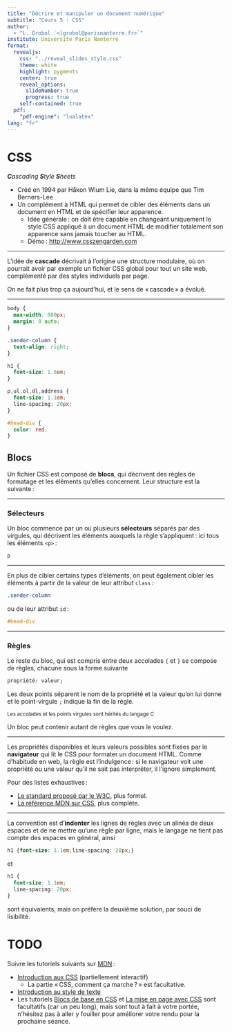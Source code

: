 ```yaml
---
title: "Décrire et manipuler un document numérique"
subtitle: "Cours 5 : CSS"
author:
  - "L. Grobol `<lgrobol@parisnanterre.fr>`"
institute: Université Paris Nanterre
format:
  revealjs:
    css: "../reveal_slides_style.css"
    theme: white
    highlight: pygments
    center: true
    reveal_options:
      slideNumber: true
      progress: true
    self-contained: true
  pdf:
    "pdf-engine": "lualatex"
lang: "fr"
---
```


# CSS

_**C**ascading **S**tyle **S**heets_

- Créé en 1994 par Håkon Wium Lie, dans la même équipe que Tim Berners-Lee
- Un complément à HTML qui permet de cibler des éléments dans un document en HTML et de spécifier
  leur apparence.
  - Idée générale : on doit être capable en changeant uniquement le style CSS appliqué à un document
    HTML de modifier totalement son apparence sans jamais toucher au HTML.
  - Démo : <http://www.csszengarden.com>

---

L'idée de **cascade** décrivait à l'origine une structure modulaire, où on pourrait avoir par
  exemple un fichier CSS global pour tout un site web, complémenté par des styles individuels par
  page.

On ne fait plus trop ça aujourd'hui, et le sens de « cascade » a évolué.

---

```css
body {
  max-width: 800px;
  margin: 0 auto;
}

.sender-column {
  text-align: right;
}

h1 {
  font-size: 1.5em;
}

p,ul,ol,dl,address {
  font-size: 1.1em;
  line-spacing: 20px;
}

#head-div {
  color: red;
}
```

## Blocs

Un fichier CSS est composé de **blocs**, qui décrivent des règles de formatage et les éléments
qu'elles concernent. Leur structure est la suivante :

---

### Sélecteurs

Un bloc commence par un ou plusieurs **sélecteurs** séparés par des virgules, qui décrivent les
éléments auxquels la règle s'appliquent : ici tous les éléments `<p>` :

```css
p
```

---

En plus de cibler certains types d'éléments, on peut également cibler les éléments à partir de la
valeur de leur attribut `class` :

```css
.sender-column
```

ou de leur attribut `id` :

```css
#head-div
```

---

### Règles

Le reste du bloc, qui est compris entre deux accolades `{` et `}` se compose de règles, chacune
sous la forme suivante

```css
propriété: valeur;
```

Les deux points séparent le nom de la propriété et la valeur qu'on lui donne et le point-virgule
`;` indique la fin de la règle.

<small>Les accolades et les points virgules sont hérités du langage C</small>

Un bloc peut contenir autant de règles que vous le voulez.

---

Les propriétés disponibles et leurs valeurs possibles sont fixées par le **navigateur** qui lit le
CSS pour formater un document HTML. Comme d'habitude en web, la règle est l'indulgence : si le
navigateur voit une propriété ou une valeur qu'il ne sait pas interpréter, il l'ignore simplement.

Pour des listes exhaustives :

- [Le standard proposé par le W3C](https://www.w3.org/Style/CSS/current-work), plus formel.
- [La référence MDN sur CSS](https://developer.mozilla.org/fr/docs/Web/CSS), plus complète.

---

La convention est d'**indenter** les lignes de règles avec un alinéa de deux espaces et de ne mettre
qu'une règle par ligne, mais le langage ne tient pas compte des espaces en général, ainsi

```css
h1 {font-size: 1.1em;line-spacing: 20px;}
```

et

```css
h1 {
  font-size: 1.1em;
  line-spacing: 20px;
}
```

sont équivalents, mais on préfère la deuxième solution, par souci de lisibilité.

# TODO

Suivre les tutoriels suivants sur [MDN](https://developer.mozilla.org/fr/docs/Learn/CSS) :

- [Introduction aux CSS](https://developer.mozilla.org/fr/docs/Learn/CSS/First_steps) (partiellement
  interactif)
  - La partie « CSS, comment ça marche ? » est facultative.
- [Introduction au style de texte](https://developer.mozilla.org/fr/docs/Learn/CSS/Styling_text)
- Les tutoriels [Blocs de base en
  CSS](https://developer.mozilla.org/fr/docs/Learn/CSS/Building_blocks) et [La mise en page avec
  CSS](https://developer.mozilla.org/fr/docs/Learn/CSS/CSS_layout) sont facultatifs (car un peu
  long), mais sont tout à fait à votre portée, n'hésitez pas à aller y fouiller pour améliorer votre
  rendu pour la prochaine séance.
